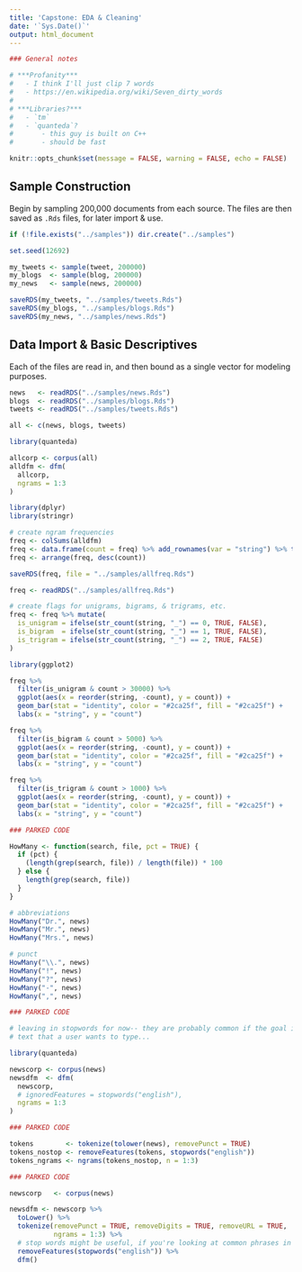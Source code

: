 ```yaml
---
title: 'Capstone: EDA & Cleaning'
date: '`Sys.Date()`'
output: html_document
---
```


```r
### General notes

# ***Profanity***
#   - I think I'll just clip 7 words
#   - https://en.wikipedia.org/wiki/Seven_dirty_words
#   
# ***Libraries?***
#   - `tm`
#   - `quanteda`?
#       - this guy is built on C++
#       - should be fast
```

```r
knitr::opts_chunk$set(message = FALSE, warning = FALSE, echo = FALSE)
```

## Sample Construction

Begin by sampling 200,000 documents from each source. The files are then saved as `.Rds` files, for later import & use. 

```r
if (!file.exists("../samples")) dir.create("../samples")
```

```r
set.seed(12692)

my_tweets <- sample(tweet, 200000)
my_blogs  <- sample(blog, 200000)
my_news   <- sample(news, 200000)

saveRDS(my_tweets, "../samples/tweets.Rds")
saveRDS(my_blogs, "../samples/blogs.Rds")
saveRDS(my_news, "../samples/news.Rds")
```

## Data Import & Basic Descriptives

Each of the files are read in, and then bound as a single vector for modeling purposes.

```r
news   <- readRDS("../samples/news.Rds")
blogs  <- readRDS("../samples/blogs.Rds")
tweets <- readRDS("../samples/tweets.Rds")

all <- c(news, blogs, tweets)
```

```r
library(quanteda)

allcorp <- corpus(all)
alldfm <- dfm(
  allcorp,
  ngrams = 1:3
)
```

```r
library(dplyr)
library(stringr)

# create ngram frequencies
freq <- colSums(alldfm)
freq <- data.frame(count = freq) %>% add_rownames(var = "string") %>% tbl_df()
freq <- arrange(freq, desc(count))
```

```r
saveRDS(freq, file = "../samples/allfreq.Rds")
```

```r
freq <- readRDS("../samples/allfreq.Rds")
```

```r
# create flags for unigrams, bigrams, & trigrams, etc.
freq <- freq %>% mutate(
  is_unigram = ifelse(str_count(string, "_") == 0, TRUE, FALSE),
  is_bigram  = ifelse(str_count(string, "_") == 1, TRUE, FALSE),
  is_trigram = ifelse(str_count(string, "_") == 2, TRUE, FALSE)
)
```

```r
library(ggplot2)

freq %>% 
  filter(is_unigram & count > 30000) %>% 
  ggplot(aes(x = reorder(string, -count), y = count)) + 
  geom_bar(stat = "identity", color = "#2ca25f", fill = "#2ca25f") +
  labs(x = "string", y = "count")

freq %>% 
  filter(is_bigram & count > 5000) %>% 
  ggplot(aes(x = reorder(string, -count), y = count)) + 
  geom_bar(stat = "identity", color = "#2ca25f", fill = "#2ca25f") +
  labs(x = "string", y = "count")

freq %>% 
  filter(is_trigram & count > 1000) %>% 
  ggplot(aes(x = reorder(string, -count), y = count)) + 
  geom_bar(stat = "identity", color = "#2ca25f", fill = "#2ca25f") +
  labs(x = "string", y = "count")
```

```r
### PARKED CODE

HowMany <- function(search, file, pct = TRUE) {
  if (pct) { 
    (length(grep(search, file)) / length(file)) * 100
  } else {
    length(grep(search, file))
  }
}

# abbreviations
HowMany("Dr.", news)
HowMany("Mr.", news)
HowMany("Mrs.", news)

# punct
HowMany("\\.", news)
HowMany("!", news)
HowMany("?", news)
HowMany("-", news)
HowMany(",", news)
```

```r
### PARKED CODE

# leaving in stopwords for now-- they are probably common if the goal is to predict
# text that a user wants to type...

library(quanteda)

newscorp <- corpus(news)
newsdfm  <- dfm(
  newscorp,
  # ignoredFeatures = stopwords("english"),
  ngrams = 1:3
)
```

```r
### PARKED CODE

tokens        <- tokenize(tolower(news), removePunct = TRUE)
tokens_nostop <- removeFeatures(tokens, stopwords("english"))
tokens_ngrams <- ngrams(tokens_nostop, n = 1:3)
```

```r
### PARKED CODE

newscorp   <- corpus(news)

newsdfm <- newscorp %>% 
  toLower() %>% 
  tokenize(removePunct = TRUE, removeDigits = TRUE, removeURL = TRUE,
           ngrams = 1:3) %>% 
  # stop words might be useful, if you're looking at common phrases in english?
  removeFeatures(stopwords("english")) %>% 
  dfm()
```